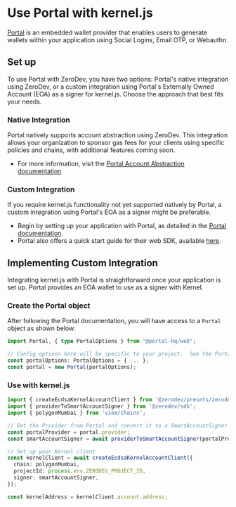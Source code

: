 # Use Portal with kernel.js

[Portal](https://www.portalhq.io/) is an embedded wallet provider that enables users to generate wallets within your application using Social Logins, Email OTP, or Webauthn.

## Set up

To use Portal with ZeroDev, you have two options: Portal's native integration using ZeroDev, or a custom integration using Portal's Externally Owned Account (EOA) as a signer for kernel.js. Choose the approach that best fits your needs.

### Native Integration
Portal natively supports account abstraction using ZeroDev. This integration allows your organization to sponsor gas fees for your clients using specific policies and chains, with additional features coming soon.
- For more information, visit the [Portal Account Abstraction documentation](https://docs.portalhq.io/resources/account-abstraction-alpha)

### Custom Integration
If you require kernel.js functionality not yet supported natively by Portal, a custom integration using Portal's EOA as a signer might be preferable.
- Begin by setting up your application with Portal, as detailed in the [Portal documentation](https://docs.portalhq.io/).
- Portal also offers a quick start guide for their web SDK, available [here](https://docs.portalhq.io/sdk/web).

## Implementing Custom Integration
Integrating kernel.js with Portal is straightforward once your application is set up. Portal provides an EOA wallet to use as a signer with Kernel.

### Create the Portal object
After following the Portal documentation, you will have access to a `Portal` object as shown below:

```typescript
import Portal, { type PortalOptions } from "@portal-hq/web";

// Config options here will be specific to your project.  See the Portal docs for more info.
const portalOptions: PortalOptions = { ... };
const portal = new Portal(portalOptions);
```

### Use with kernel.js

```typescript
import { createEcdsaKernelAccountClient } from '@zerodev/presets/zerodev';
import { providerToSmartAccountSigner } from '@zerodev/sdk';
import { polygonMumbai } from 'viem/chains';

// Get the Provider from Portal and convert it to a SmartAccountSigner
const portalProvider = portal.provider;
const smartAccountSigner = await providerToSmartAccountSigner(portalProvider);

// Set up your Kernel client
const kernelClient = await createEcdsaKernelAccountClient({
  chain: polygonMumbai,
  projectId: process.env.ZERODEV_PROJECT_ID,
  signer: smartAccountSigner,
});

const kernelAddress = kernelClient.account.address;
```
